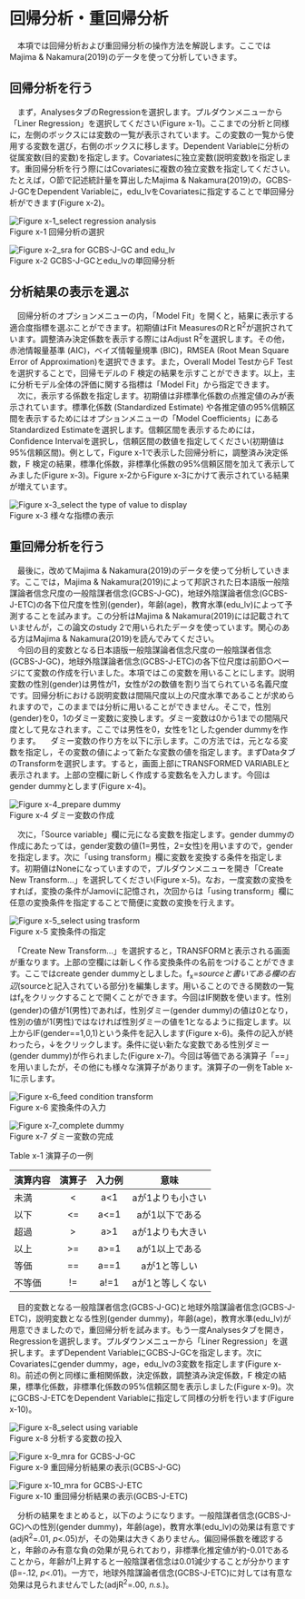 # 回帰分析・重回帰分析 {#regression}
  
　本項では回帰分析および重回帰分析の操作方法を解説します。ここではMajima & Nakamura(2019)のデータを使って分析していきます。  

## 回帰分析を行う 
　まず，AnalysesタブのRegressionを選択します。プルダウンメニューから「Liner Regression」を選択してください(Figure x-1)。ここまでの分析と同様に，左側のボックスには変数の一覧が表示されています。この変数の一覧から使用する変数を選び，右側のボックスに移します。Dependent Variableに分析の従属変数(目的変数)を指定します。Covariatesに独立変数(説明変数)を指定します。重回帰分析を行う際にはCovariatesに複数の独立変数を指定してください。たとえば，○節で記述統計量を算出したMajima & Nakamura(2019)の，GCBS-J-GCをDependent Variableに，edu_lvをCovariatesに指定することで単回帰分析ができます(Figure x-2)。  
 
![Figure x-1_select regression analysis](./img/05reg/Figure_x-1_select_regression_analysis.png)  
Figure x-1 回帰分析の選択  

 
![Figure x-2_sra for GCBS-J-GC and edu_lv](./img/05reg/Figure_x-2_sra_for_GCBS-J-GC_and_edu_lv.png)  
Figure x-2 GCBS-J-GCとedu_lvの単回帰分析

## 分析結果の表示を選ぶ
　回帰分析のオプションメニューの内，「Model Fit」を開くと，結果に表示する適合度指標を選ぶことができます。初期値はFit MeasuresのRとR<sup>2</sup>が選択されています。調整済み決定係数を表示する際にはAdjust R<sup>2</sup>を選択します。その他，赤池情報量基準 (AIC)，ベイズ情報量規準 (BIC)，RMSEA (Root Mean Square Error of Approximation)を選択できます。また，Overall Model TestからF Testを選択することで，回帰モデルの F 検定の結果を示すことができます。以上，主に分析モデル全体の評価に関する指標は「Model Fit」から指定できます。  
　次に，表示する係数を指定します。初期値は非標準化係数の点推定値のみが表示されています。標準化係数 (Standardized Estimate) や各推定値の95%信頼区間を表示するためにはオプションメニューの「Model Coefficients」にあるStandardized Estimateを選択します。信頼区間を表示するためには，Confidence Intervalを選択し，信頼区間の数値を指定してください(初期値は95%信頼区間)。例として，Figure x-1で表示した回帰分析に，調整済み決定係数，F 検定の結果，標準化係数，非標準化係数の95%信頼区間を加えて表示してみました(Figure x-3)。Figure x-2からFigure x-3にかけて表示されている結果が増えています。
 
![Figure x-3_select the type of value to display](./img/05reg/Figure_x-3_select_the_type_of_value_to_display.png)  
Figure x-3 様々な指標の表示  

## 重回帰分析を行う 
　最後に，改めてMajima & Nakamura(2019)のデータを使って分析していきます。ここでは，Majima & Nakamura(2019)によって邦訳された日本語版一般陰謀論者信念尺度の一般陰謀者信念(GCBS-J-GC)，地球外陰謀論者信念(GCBS-J-ETC)の各下位尺度を性別(gender)，年齢(age)，教育水準(edu_lv)によって予測することを試みます。この分析はMajima & Nakamura(2019)には記載されていませんが，この論文のstudy 2で用いられたデータを使っています。関心のある方はMajima & Nakamura(2019)を読んでみてください。  
　今回の目的変数となる日本語版一般陰謀論者信念尺度の一般陰謀者信念(GCBS-J-GC)，地球外陰謀論者信念(GCBS-J-ETC)の各下位尺度は前節○ページにて変数の作成を行いました。本項ではこの変数を用いることにします。説明変数の性別(gender)は男性が1，女性が2の数値を割り当てられている名義尺度です。回帰分析における説明変数は間隔尺度以上の尺度水準であることが求められますので，このままでは分析に用いることができません。そこで，性別(gender)を0，1のダミー変数に変換します。ダミー変数は0から1までの間隔尺度として見なされます。ここでは男性を0，女性を1としたgender dummyを作ります。
　ダミー変数の作り方を以下に示します。この方法では，元となる変数を指定し，その変数の値によって新たな変数の値を指定します。まずDataタブのTransformを選択します。すると，画面上部にTRANSFORMED VARIABLEと表示されます。上部の空欄に新しく作成する変数名を入力します。今回はgender dummyとします(Figure x-4)。  
 
![Figure x-4_prepare dummy](./img/05reg/Figure_x-4_prepare_dummy.png)  
Figure x-4 ダミー変数の作成

　次に，「Source variable」欄に元になる変数を指定します。gender dummyの作成にあたっては，gender変数の値(1=男性，2=女性)を用いますので，genderを指定します。次に「using transform」欄に変数を変換する条件を指定します。初期値はNoneになっていますので，プルダウンメニューを開き「Create New Transform…」を選択してください(Figure x-5)。なお，一度変数の変換をすれば，変換の条件がJamoviに記憶され，次回からは「using transform」欄に任意の変換条件を指定することで簡便に変数の変換を行えます。  
 
![Figure x-5_select using trasform](./img/05reg/Figure_x-5_select_using_trasform.png)  
Figure x-5 変換条件の指定

　「Create New Transform…」を選択すると，TRANSFORMと表示される画面が重なります。上部の空欄には新しく作る変換条件の名前をつけることができます。ここではcreate gender dummyとしました。f<sub>x</sub>=$sourceと書いてある欄の右辺($sourceと記入されている部分)を編集します。用いることのできる関数の一覧はf<sub>x</sub>をクリックすることで開くことができます。今回はIF関数を使います。性別(gender)の値が1(男性)であれば，性別ダミー(gender dummy)の値は0となり，性別の値が1(男性)ではなければ性別ダミーの値を1となるように指定します。以上からIF(gender==1,0,1)という条件を記入します(Figure x-6)。条件の記入が終わったら，↓をクリックします。条件に従い新たな変数である性別ダミー(gender dummy)が作られました(Figure x-7)。今回は等価である演算子「==」を用いましたが，その他にも様々な演算子があります。演算子の一例をTable x-1に示します。
 
![Figure x-6_feed condition transform](./img/05reg/Figure_x-6_feed_condition_transform.png)  
Figure x-6 変換条件の入力  

 
![Figure x-7_complete dummy](./img/05reg/Figure_x-7_complete_dummy.png)  
Figure x-7 ダミー変数の完成 

Table x-1 演算子の一例

| 演算内容 | 演算子 | 入力例 | 意味 |
| ----- | :-----: | :-----: | :-----: |
| 未満 | < | a<1 | aが1よりも小さい |
| 以下 | <= | a<=1 | aが1以下である |
| 超過 | > | a>1| aが1よりも大きい |
| 以上 | >= | a>=1| aが1以上である |
| 等価 | == | a==1| aが1と等しい |
| 不等価 | != | a!=1| aが1と等しくない | 

　目的変数となる一般陰謀者信念(GCBS-J-GC)と地球外陰謀論者信念(GCBS-J-ETC)，説明変数となる性別(gender dummy)，年齢(age)，教育水準(edu_lv)が用意できましたので，重回帰分析を試みます。もう一度Analysesタブを開き，Regressionを選択します。プルダウンメニューから「Liner Regression」を選択します。まずDependent VariableにGCBS-J-GCを指定します。次にCovariatesにgender dummy，age，edu_lvの3変数を指定します(Figure x-8)。前述の例と同様に重相関係数，決定係数，調整済み決定係数，F 検定の結果，標準化係数，非標準化係数の95%信頼区間を表示しました(Figure x-9)。次にGCBS-J-ETCをDependent Variableに指定して同様の分析を行います(Figure x-10)。  
 
![Figure x-8_select using variable](./img/05reg/Figure_x-8_select_using_variable.png)  
Figure x-8 分析する変数の投入  

 
![Figure x-9_mra for GCBS-J-GC](./img/05reg/Figure_x-9_mra_for_GCBS-J-GC.png)  
Figure x-9 重回帰分析結果の表示(GCBS-J-GC)  

 
![Figure x-10_mra for GCBS-J-ETC](./img/05reg/Figure_x-10_mra_for_GCBS-J-ETC.png)  
Figure x-10 重回帰分析結果の表示(GCBS-J-ETC)


　分析の結果をまとめると，以下のようになります。一般陰謀者信念(GCBS-J-GC)への性別(gender dummy)，年齢(age)，教育水準(edu_lv)の効果は有意です(adjR<sup>2</sup>=.01, *p*<.05)が，その効果は大きくありません。偏回帰係数を確認すると，年齢のみ有意な負の効果が見られており，非標準化推定値が約-0.01であることから，年齢が1上昇すると一般陰謀者信念は0.01減少することが分かります(β=-.12, *p*<.01)。一方で，地球外陰謀論者信念(GCBS-J-ETC)に対しては有意な効果は見られませんでした(adjR<sup>2</sup>=.00, *n.s.*)。  

